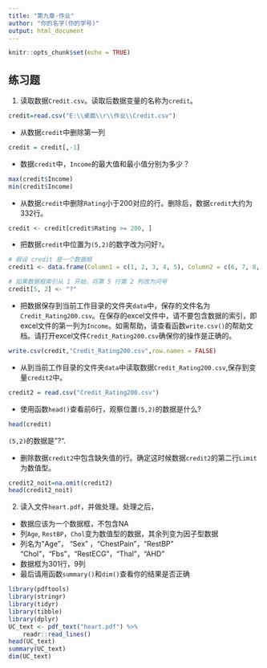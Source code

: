 ---
title: "第九章-作业"
author: "你的名字(你的学号)"
output: html_document
---

```{r setup, include=FALSE}
knitr::opts_chunk$set(echo = TRUE)
```

## 练习题

1. 读取数据`Credit.csv`。读取后数据变量的名称为`credit`。
```{r}
credit=read.csv("E:\\桌面\\r\\作业\\Credit.csv")
```
- 从数据`credit`中删除第一列
```{r}
credit = credit[,-1]
```
- 数据`credit`中，`Income`的最大值和最小值分别为多少？
```{r}
max(credit$Income)
min(credit$Income)
```

- 从数据`credit`中删除`Rating`小于200对应的行。删除后，数据`credit`大约为332行。
```{r}
credit <- credit[credit$Rating >= 200, ]
```

- 把数据`credit`中位置为`(5,2)`的数字改为问好`?`。
```{r}
# 假设 credit 是一个数据框
credit1 <- data.frame(Column1 = c(1, 2, 3, 4, 5), Column2 = c(6, 7, 8, 9, 10))

# 如果数据框索引从 1 开始，将第 5 行第 2 列改为问号
credit[5, 2] <- "?"
```

- 把数据保存到当前工作目录的文件夹`data`中，保存的文件名为`Credit_Rating200.csv`。在保存的excel文件中，请不要包含数据的索引，即excel文件的第一列为`Income`。如需帮助，请查看函数`write.csv()`的帮助文档。请打开excel文件`Credit_Rating200.csv`确保你的操作是正确的。
```{r}
write.csv(credit,"Credit_Rating200.csv",row.names = FALSE)
```

- 从到当前工作目录的文件夹`data`中读取数据`Credit_Rating200.csv`,保存到变量`credit2`中。
```{r}
credit2 = read.csv("Credit_Rating200.csv")
```
- 使用函数`head()`查看前6行，观察位置`(5,2)`的数据是什么?
```{r}
head(credit)
```
`(5,2)`的数据是"?".

- 删除数据`credit2`中包含缺失值的行。确定这时候数据`credit2`的第二行`Limit`为数值型。
```{r}
credit2_noit=na.omit(credit2)
head(credit2_noit)
```
    
2. 读入文件`heart.pdf`，并做处理。处理之后，

- 数据应该为一个数据框，不包含NA
- 列`Age`, `RestBP`，`Chol`变为数值型的数据，其余列变为因子型数据
- 列名为"Age"， "Sex" ，"ChestPain"，"RestBP"    "Chol"，"Fbs"，"RestECG"，"Thal"，"AHD"
- 数据框为301行，9列
- 最后请用函数`summary()`和`dim()`查看你的结果是否正确
```{r}
library(pdftools)
library(stringr)
library(tidyr)
library(tibble)
library(dplyr)
UC_text <- pdf_text("heart.pdf") %>% 
    readr::read_lines()
head(UC_text)
summary(UC_text)
dim(UC_text)
```
